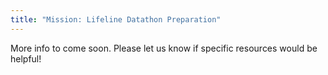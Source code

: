 ```yaml
---
title: "Mission: Lifeline Datathon Preparation"
---
```


More info to come soon. Please let us know if specific resources would be helpful!
